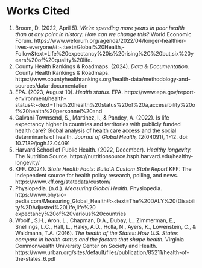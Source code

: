 # Works Cited
1. Broom, D. (2022, April 5). *We’re spending more years in poor health than at any point in history. How can we change this?* World Economic Forum. https://www.weforum.org/agenda/2022/04/longer-healthier-lives-everyone/#:~:text=Global%20Health,-Follow&text=Life%20expectancy%20is%20rising%2C%20but,six%20years%20of%20quality%20life.
2. County Health Rankings & Roadmaps. (2024). *Data & Documentation.* County Health Rankings & Roadmaps. https://www.countyhealthrankings.org/health-data/methodology-and-sources/data-documentation
3. EPA. (2023, August 10). *Health status.* EPA. https://www.epa.gov/report-environment/health-status#:~:text=The%20health%20status%20of%20a,accessibility%20of%20health%20personnel%20and
4. Galvani-Townsend, S., Martinez, I., & Pandey, A. (2022). Is life expectancy higher in countries and territories with publicly funded health care? Global analysis of health care access and the social determinants of health. *Journal of Global Health, 12*(04091), 1-12. doi: 10.7189/jogh.12.04091
5. Harvard School of Public Health. (2022, December). *Healthy longevity.* The Nutrition Source. https://nutritionsource.hsph.harvard.edu/healthy-longevity/ 
6. KFF. (2024). *State Health Facts: Build A Custom State Report* KFF: The independent source for health policy research, polling, and news. https://www.kff.org/statedata/custom/
7. Physiopedia. (n.d.). *Measuring Global Health.* Physiopedia. https://www.physio-pedia.com/Measuring_Global_Health#:~:text=The%20DALY%20(Disability%2DAdjusted%20Life,life%20 expectancy%20of%20various%20countries
8. Woolf , S.H., Aron, L., Chapman, D.A., Dubay, L., Zimmerman, E., Snellings, L.C., Hall, L., Haley, A.D., Holla, N., Ayers, K., Lowenstein, C., & Waidmann, T.A. (2016). *The health of the States: How U.S. States compare in health status and the factors that shape health.* Virginia Commonwealth University Center on Society and Health. https://www.urban.org/sites/default/files/publication/85211/health-of-the-states_6.pdf
